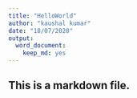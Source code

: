 ```yaml
---
title: "HelloWorld"
author: "kaushal kumar"
date: "18/07/2020"
output: 
  word_document: 
    keep_md: yes
---
```


## This is a markdown file.